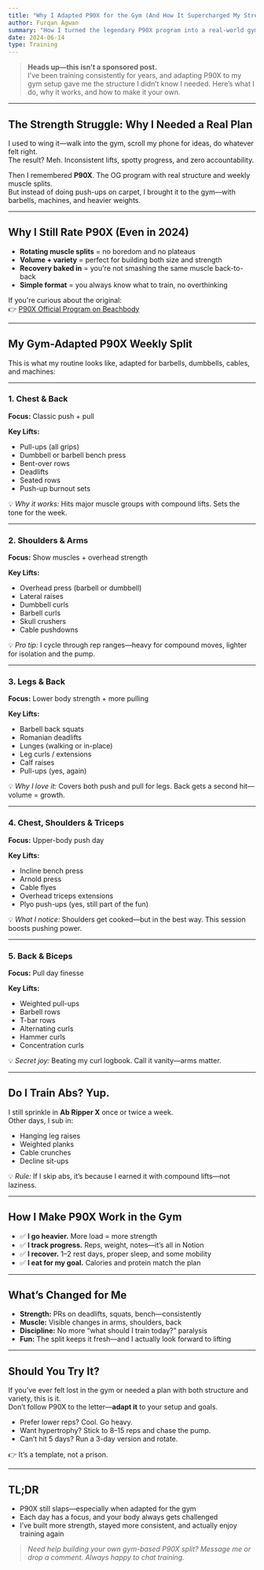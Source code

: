 ```yaml
---
title: "Why I Adapted P90X for the Gym (And How It Supercharged My Strength)"
author: Furqan Agwan
summary: "How I turned the legendary P90X program into a real-world gym template—full split, favorite lifts, and why it's kept me consistent, strong, and motivated."
date: 2024-06-14
type: Training
---
```


> **Heads up—this isn’t a sponsored post.**  
> I’ve been training consistently for years, and adapting P90X to my gym setup gave me the structure I didn’t know I needed. Here’s what I do, why it works, and how to make it your own.

---

## The Strength Struggle: Why I Needed a Real Plan

I used to wing it—walk into the gym, scroll my phone for ideas, do whatever felt right.  
The result? Meh. Inconsistent lifts, spotty progress, and zero accountability.

Then I remembered **P90X**. The OG program with real structure and weekly muscle splits.  
But instead of doing push-ups on carpet, I brought it to the gym—with barbells, machines, and heavier weights.

---

## Why I Still Rate P90X (Even in 2024)

- **Rotating muscle splits** = no boredom and no plateaus
- **Volume + variety** = perfect for building both size and strength
- **Recovery baked in** = you're not smashing the same muscle back-to-back
- **Simple format** = you always know what to train, no overthinking

If you're curious about the original:  
👉 [P90X Official Program on Beachbody](https://www.beachbodyondemand.com/programs/p90x/start-here?locale=en_GB)

---

## My Gym-Adapted P90X Weekly Split

This is what my routine looks like, adapted for barbells, dumbbells, cables, and machines:

---

### 1. Chest & Back

**Focus:** Classic push + pull

**Key Lifts:**

- Pull-ups (all grips)
- Dumbbell or barbell bench press
- Bent-over rows
- Deadlifts
- Seated rows
- Push-up burnout sets

💡 _Why it works:_ Hits major muscle groups with compound lifts. Sets the tone for the week.

---

### 2. Shoulders & Arms

**Focus:** Show muscles + overhead strength

**Key Lifts:**

- Overhead press (barbell or dumbbell)
- Lateral raises
- Dumbbell curls
- Barbell curls
- Skull crushers
- Cable pushdowns

💡 _Pro tip:_ I cycle through rep ranges—heavy for compound moves, lighter for isolation and the pump.

---

### 3. Legs & Back

**Focus:** Lower body strength + more pulling

**Key Lifts:**

- Barbell back squats
- Romanian deadlifts
- Lunges (walking or in-place)
- Leg curls / extensions
- Calf raises
- Pull-ups (yes, again)

💡 _Why I love it:_ Covers both push and pull for legs. Back gets a second hit—volume = growth.

---

### 4. Chest, Shoulders & Triceps

**Focus:** Upper-body push day

**Key Lifts:**

- Incline bench press
- Arnold press
- Cable flyes
- Overhead triceps extensions
- Plyo push-ups (yes, still part of the fun)

💡 _What I notice:_ Shoulders get cooked—but in the best way. This session boosts pushing power.

---

### 5. Back & Biceps

**Focus:** Pull day finesse

**Key Lifts:**

- Weighted pull-ups
- Barbell rows
- T-bar rows
- Alternating curls
- Hammer curls
- Concentration curls

💡 _Secret joy:_ Beating my curl logbook. Call it vanity—arms matter.

---

## Do I Train Abs? Yup.

I still sprinkle in **Ab Ripper X** once or twice a week.  
Other days, I sub in:

- Hanging leg raises
- Weighted planks
- Cable crunches
- Decline sit-ups

💡 _Rule:_ If I skip abs, it’s because I earned it with compound lifts—not laziness.

---

## How I Make P90X Work in the Gym

- ✅ **I go heavier.** More load = more strength
- ✅ **I track progress.** Reps, weight, notes—it’s all in Notion
- ✅ **I recover.** 1–2 rest days, proper sleep, and some mobility
- ✅ **I eat for my goal.** Calories and protein match the plan

---

## What’s Changed for Me

- **Strength:** PRs on deadlifts, squats, bench—consistently
- **Muscle:** Visible changes in arms, shoulders, back
- **Discipline:** No more “what should I train today?” paralysis
- **Fun:** The split keeps it fresh—and I actually look forward to lifting

---

## Should You Try It?

If you’ve ever felt lost in the gym or needed a plan with both structure and variety, this is it.  
Don’t follow P90X to the letter—**adapt it** to your setup and goals.

- Prefer lower reps? Cool. Go heavy.
- Want hypertrophy? Stick to 8–15 reps and chase the pump.
- Can’t hit 5 days? Run a 3-day version and rotate.

👉 It’s a template, not a prison.

---

## TL;DR

- P90X still slaps—especially when adapted for the gym
- Each day has a focus, and your body always gets challenged
- I’ve built more strength, stayed more consistent, and actually enjoy training again

> _Need help building your own gym-based P90X split? Message me or drop a comment. Always happy to chat training._
